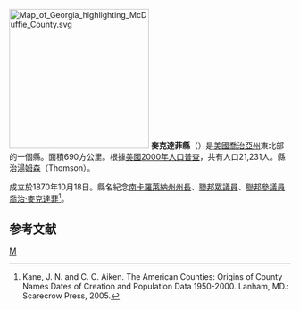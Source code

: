 {{noteTA
|T=zh-hans:麥克达菲县 (佐治亚州);zh-hk:麥克達菲縣 (喬治亞州);zh-tw:麥克達菲郡 (喬治亞州);
}}

[[File:Map_of_Georgia_highlighting_McDuffie_County.svg|250px]]
'''麥克達菲縣'''（{{lang-en|McDuffie County}}）是[[美國|美國]][[喬治亞州|喬治亞州]]東北部的一個縣。面積690方公里。根據[[美國2000年人口普查|美國2000年人口普查]]，共有人口21,231人。縣治[[湯姆森_(喬治亞州)|湯姆森]]（Thomson）。

成立於1870年10月18日。縣名紀念[[南卡羅萊納州|南卡羅萊納州]][[南卡羅萊納州州長|州長]]、[[美國眾議院|聯邦眾議員]]、[[美國參議院|聯邦參議員]][[喬治·麥克達菲|喬治·麥克達菲]]<ref>Kane, J. N. and C. C. Aiken. The American Counties: Origins of County Names Dates of Creation and Population Data 1950-2000. Lanham, MD.: Scarecrow Press, 2005.</ref>。

==参考文献==
<div class="references-small">
<references />
</div>
{{麥克達菲縣 (喬治亞州)}}
{{Georgia}}
[[Category:佐治亚州行政区划|M]]